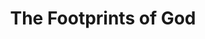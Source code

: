 ---
title: "The Footprints of God"
subtitle: ""
creator: "Greg Iles"
categories: ["cds"]
featuredImage: "../src/assets/images/item/cds/DSC02972.png"
views: ["../src/assets/images/item/cds/DSC02972.png"]
nextItem: []
---